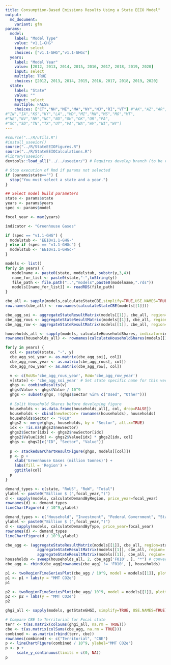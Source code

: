 ```yaml
---
title: Consumption-Based Emissions Results Using a State EEIO Model"
output:
  md_document:
    variant: gfm
params:
  model:
    label: "Model Type"
    value: "v1.1-GHG"
    input: select
    choices: ["v1.1-GHG","v1.1-GHGc"]
  years:
    label: "Model Year"
    value: [2012, 2013, 2014, 2015, 2016, 2017, 2018, 2019, 2020]
    input: select
    multiple: TRUE
    choices: [2012, 2013, 2014, 2015, 2016, 2017, 2018, 2019, 2020]
  state:
    label: "State"
    value: ""
    input: select
    multiple: FALSE
    choices: ["CT","NH","ME","MA","NY","NJ","RI","VT"] #"AK","AZ","AR","CA","CO",,"DE","FL","GA","HI","ID","IL",
#"IN","IA","KS","KY","LA",,"MD","MI","MN","MS","MO","MT",
#"NE","NV","NM","NC","ND","OH","OK","OR","PA",
#"SC","SD","TN","TX","UT","VA","WA","WV","WI","WY"]
---
```


```r
#source("../R/utils.R")
#install_useeior()
source("../R/StateEEIOFigures.R")
source("../R/StateEEIOCalculations.R")
#library(useeior)
devtools::load_all("../../useeior/") # Requires develop branch (to be v1.6.0)

# Stop execution of Rmd if params not selected
if (params$state=="") {
  stop("You must select a state and a year.")
}

## Select model build parameters
state <- params$state
years <- params$years
spec <- params$model

focal_year <- max(years)

indicator <- "Greenhouse Gases"

if (spec == "v1.1-GHG") {
  modelstub <- 'EEIOv1.1-GHG-'
} else if (spec == "v1.1-GHGc") {
  modelstub <- 'EEIOv1.1-GHGc-'  
}

```

```r

models <- list()
for(y in years) {
   modelname <- paste0(state, modelstub, substr(y,3,4))
   name_for_list <- paste0(state,"-",toString(y))
   file_path <- file.path("..","models",paste0(modelname,".rds"))
   models[[name_for_list]] <- readRDS(file_path)
}


```

```r

cbe_all <- sapply(models,calculateStateCBE,simplify=TRUE,USE.NAMES=TRUE)
row.names(cbe_all) <- row.names(calculateStateCBE(models[[1]]))

cbe_agg_soi <- aggregateStateResultMatrix(models[[1]], cbe_all, region=state)
cbe_agg_rous <- aggregateStateResultMatrix(models[[1]], cbe_all, region='RoUS')
cbe_agg_row <- aggregateStateResultMatrix(models[[1]], cbe_all, region='RoW')

households_all <- sapply(models, calculateHouseholdShares, indicator=indicator, simplify=TRUE, USE.NAMES=TRUE)
rownames(households_all) <- rownames(calculateHouseholdShares(models[[1]], indicator))


```

```r

for(y in years) {
  col <- paste0(state, "-", y)
  cbe_agg_soi_year <- as.matrix(cbe_agg_soi[, col])
  cbe_agg_rous_year <- as.matrix(cbe_agg_rous[, col])
  cbe_agg_row_year <- as.matrix(cbe_agg_row[, col])

  v <- c(RoUS='cbe_agg_rous_year', RoW='cbe_agg_row_year')
  v[state] <- 'cbe_agg_soi_year' # Set state specific name for this vector
  ghgs <- combineResults(v)
  ghgs$Value <- ghgs$Value / 10^9
  ghgs <- subset(ghgs, !(ghgs$Sector %in% c("Used", "Other")))
  
  # Split Household Shares before developing figure
  households <- as.data.frame(households_all[, col, drop=FALSE])
  households <- cbind(newSector= rownames(households), households)
  households$Sector <- "F010"
  ghgs2 <- merge(ghgs, households, by = "Sector", all.x=TRUE)
  idx <- !is.na(ghgs2$newSector)
  ghgs2$Sector[idx] <- ghgs2$newSector[idx]
  ghgs2$Value[idx] <- ghgs2$Value[idx] * ghgs2[idx, col]
  ghgs <- ghgs2[c("ID", "Sector", "Value")]
  
  p <- stackedBarChartResultFigure(ghgs, models[[col]])
  p <- p + 
    xlab('Greenhouse Gases (million tonnes)') +
    labs(fill = 'Region') +
    ggtitle(col)
  p
}
```


```r

demand_types <- c(state, "RoUS", "RoW", "Total")
ylabel <- paste0("Billion $ (",focal_year,")")
d <- sapply(models, calculateDemandByRegion, price_year=focal_year)
rownames(d) <- demand_types
lineChartFigure(d / 10^9,ylabel)

demand_types <- c("Household", "Investment", "Federal Government", "State Government", "Total")
ylabel <- paste0("Billion $ (",focal_year,")")
d <- sapply(models, calculateDemandByType, price_year=focal_year)
rownames(d) <- demand_types
lineChartFigure(d / 10^9,ylabel)

```



```r
cbe_agg <- (aggregateStateResultMatrix(models[[1]], cbe_all, region=state) +
              aggregateStateResultMatrix(models[[1]], cbe_all, region='RoUS') +
              aggregateStateResultMatrix(models[[1]], cbe_all, region='RoW'))
households <- sweep(households_all, 2, cbe_agg['F010', ], "*") # convert from pct to mass
cbe_agg <- rbind(cbe_agg[rownames(cbe_agg) != 'F010', ], households)

p1 <- twoRegionTimeSeriesPlot(cbe_agg / 10^9, model = models[[1]], plottype = "bar")
p1 <- p1 + labs(y = "MMT CO2e")
p1

p2 <- twoRegionTimeSeriesPlot(cbe_agg/ 10^9, model = models[[1]], plottype = "line")
p2 <- p2 + labs(y = "MMT CO2e")
p2

```

```r
ghgi_all <- sapply(models, getStateGHGI, simplify=TRUE, USE.NAMES=TRUE)

# Compare CBE to Territorial for Focal state
terr <- t(as.matrix(colSums(ghgi_all, na.rm = TRUE)))
cbe <- t(as.matrix(colSums(cbe_agg, na.rm = TRUE)))
combined <- as.matrix(rbind(terr, cbe))
rownames(combined) <- c("Territorial", "CBE")
p <- lineChartFigure(combined / 10^9, ylabel="MMT CO2e")
p <- p +
     scale_y_continuous(limits = c(0, NA))
p

```
